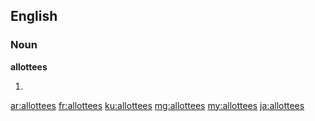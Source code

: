==English==

===Noun===
'''allottees'''

# {{plural of|allottee}}

[[ar:allottees]]
[[fr:allottees]]
[[ku:allottees]]
[[mg:allottees]]
[[my:allottees]]
[[ja:allottees]]